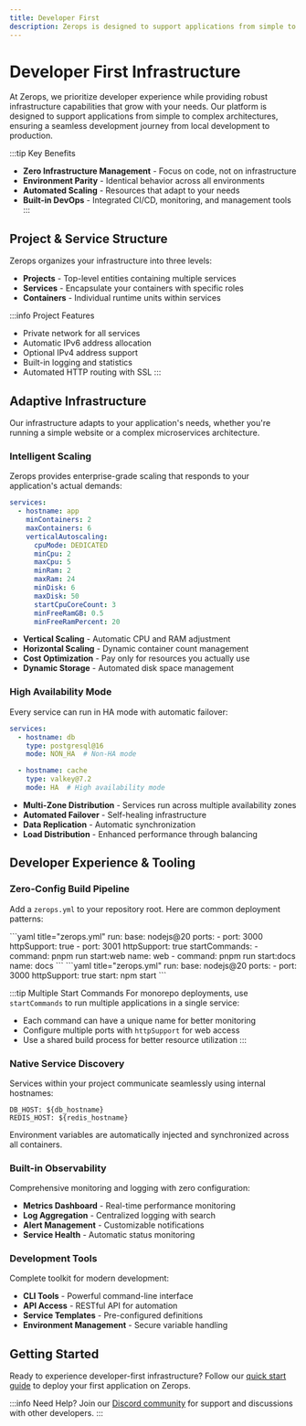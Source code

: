 ```yaml
---
title: Developer First
description: Zerops is designed to support applications from simple to complex architectures, ensuring a seamless development journey from local development to production.
---
```



# Developer First Infrastructure

At Zerops, we prioritize developer experience while providing robust infrastructure capabilities that grow with your needs. Our platform is designed to support applications from simple to complex architectures, ensuring a seamless development journey from local development to production.

:::tip Key Benefits
- **Zero Infrastructure Management** - Focus on code, not on infrastructure
- **Environment Parity** - Identical behavior across all environments
- **Automated Scaling** - Resources that adapt to your needs
- **Built-in DevOps** - Integrated CI/CD, monitoring, and management tools
:::

## Project & Service Structure

Zerops organizes your infrastructure into three levels:

- **Projects** - Top-level entities containing multiple services
- **Services** - Encapsulate your containers with specific roles
- **Containers** - Individual runtime units within services

:::info Project Features
- Private network for all services
- Automatic IPv6 address allocation
- Optional IPv4 address support
- Built-in logging and statistics
- Automated HTTP routing with SSL
:::

## Adaptive Infrastructure

Our infrastructure adapts to your application's needs, whether you're running a simple website or a complex microservices architecture.

### Intelligent Scaling

Zerops provides enterprise-grade scaling that responds to your application's actual demands:

```yaml title="Example service configuration"
services:
  - hostname: app
    minContainers: 2
    maxContainers: 6
    verticalAutoscaling:
      cpuMode: DEDICATED
      minCpu: 2
      maxCpu: 5
      minRam: 2
      maxRam: 24
      minDisk: 6
      maxDisk: 50
      startCpuCoreCount: 3
      minFreeRamGB: 0.5
      minFreeRamPercent: 20
```

- **Vertical Scaling** - Automatic CPU and RAM adjustment
- **Horizontal Scaling** - Dynamic container count management
- **Cost Optimization** - Pay only for resources you actually use
- **Dynamic Storage** - Automated disk space management

### High Availability Mode

Every service can run in HA mode with automatic failover:

```yaml title="Example HA configuration"
services:
  - hostname: db
    type: postgresql@16
    mode: NON_HA  # Non-HA mode

  - hostname: cache
    type: valkey@7.2
    mode: HA  # High availability mode
```

- **Multi-Zone Distribution** - Services run across multiple availability zones
- **Automated Failover** - Self-healing infrastructure
- **Data Replication** - Automatic synchronization
- **Load Distribution** - Enhanced performance through balancing

## Developer Experience & Tooling

### Zero-Config Build Pipeline

Add a `zerops.yml` to your repository root. Here are common deployment patterns:

<Tabs>
  <TabItem value="monorepo" label="Monorepo Multiple Apps">
  ```yaml title="zerops.yml"
      run:
        base: nodejs@20
        ports:
          - port: 3000
            httpSupport: true
          - port: 3001
            httpSupport: true
        startCommands:
          - command: pnpm run start:web
            name: web
          - command: pnpm run start:docs
            name: docs
  ```
  </TabItem>
  <TabItem value="standard" label="Single Application">
  ```yaml title="zerops.yml"
      run:
        base: nodejs@20
        ports:
          - port: 3000
            httpSupport: true
        start: npm start
  ```
  </TabItem>
</Tabs>

:::tip Multiple Start Commands
For monorepo deployments, use `startCommands` to run multiple applications in a single service:
- Each command can have a unique name for better monitoring
- Configure multiple ports with `httpSupport` for web access
- Use a shared build process for better resource utilization
:::

### Native Service Discovery

Services within your project communicate seamlessly using internal hostnames:

```env
DB_HOST: ${db_hostname}
REDIS_HOST: ${redis_hostname}
```

Environment variables are automatically injected and synchronized across all containers.

### Built-in Observability

Comprehensive monitoring and logging with zero configuration:

- **Metrics Dashboard** - Real-time performance monitoring
- **Log Aggregation** - Centralized logging with search
- **Alert Management** - Customizable notifications
- **Service Health** - Automatic status monitoring

### Development Tools

Complete toolkit for modern development:

- **CLI Tools** - Powerful command-line interface
- **API Access** - RESTful API for automation
- **Service Templates** - Pre-configured definitions
- **Environment Management** - Secure variable handling

## Getting Started

Ready to experience developer-first infrastructure? Follow our [quick start guide](/getting-started) to deploy your first application on Zerops.

:::info Need Help?
Join our [Discord community](https://discord.gg/zerops) for support and discussions with other developers.
:::









